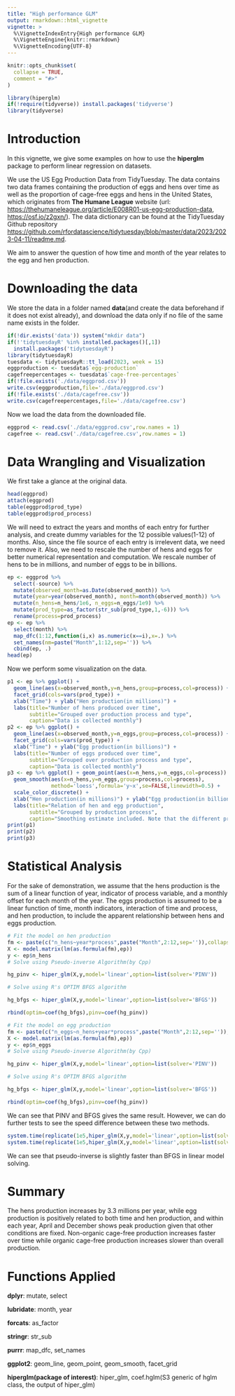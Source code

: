 ```yaml
---
title: "High performance GLM"
output: rmarkdown::html_vignette
vignette: >
  %\VignetteIndexEntry{High performance GLM}
  %\VignetteEngine{knitr::rmarkdown}
  %\VignetteEncoding{UTF-8}
---
```


```r
knitr::opts_chunk$set(
  collapse = TRUE,
  comment = "#>"
)
```

```r
library(hiperglm)
if(!require(tidyverse)) install.packages('tidyverse')
library(tidyverse)
```

# Introduction

In this vignette, we give some examples on how to use the **hiperglm** package to perform linear regression on datasets.

We use the US Egg Production Data from TidyTuesday. The data contains two data frames containing the production of eggs and hens over time as well as the proportion of cage-free eggs and hens in the United States, which originates from **The Humane League** website
(url: <https://thehumaneleague.org/article/E008R01-us-egg-production-data>, <https://osf.io/z2gxn/>). The data dictionary can be found at the TidyTuesday Github repository <https://github.com/rfordatascience/tidytuesday/blob/master/data/2023/2023-04-11/readme.md>.

We aim to answer the question of how time and month of the year relates to the egg and hen production.

# Downloading the data

We store the data in a folder named **data**(and create the data beforehand if it does not exist already), and download the data only if no file of the same name exists in the folder. 
```r
if(!dir.exists('data')) system("mkdir data")
if(!'tidytuesdayR' %in% installed.packages()[,1])
  install.packages('tidytuesdayR')
library(tidytuesdayR)
tuesdata <- tidytuesdayR::tt_load(2023, week = 15)
eggproduction <- tuesdata$`egg-production`
cagefreepercentages <- tuesdata$`cage-free-percentages`
if(!file.exists('./data/eggprod.csv'))
write.csv(eggproduction,file='./data/eggprod.csv')
if(!file.exists('./data/cagefree.csv'))
write.csv(cagefreepercentages,file='./data/cagefree.csv')
```

Now we load the data from the downloaded file.
```r
eggprod <- read.csv('./data/eggprod.csv',row.names = 1)
cagefree <- read.csv('./data/cagefree.csv',row.names = 1)
```

# Data Wrangling and Visualization

We first take a glance at the original data.
```r
head(eggprod)
attach(eggprod)
table(eggprod$prod_type)
table(eggprod$prod_process)
```
We will need to extract the years and months of each entry for further analysis, and create dummy variables for the 12 possible values(1-12) of months. Also, since the file source of each entry is irrelevent data, we need to remove it. Also, we need to rescale the number of hens and eggs for better numerical representation and computation. We rescale number of hens to be in millions, and number of eggs to be in billions.
```r
ep <- eggprod %>% 
  select(-source) %>%
  mutate(observed_month=as.Date(observed_month)) %>%
  mutate(year=year(observed_month), month=month(observed_month)) %>%
  mutate(n_hens=n_hens/1e6, n_eggs=n_eggs/1e9) %>%
  mutate(prod_type=as_factor(str_sub(prod_type,1,-6))) %>%
  rename(process=prod_process)
ep <- ep %>% 
  select(month) %>% 
  map_dfc(1:12,function(i,x) as.numeric(x==i),x=.) %>%
  set_names(nm=paste("Month",1:12,sep='')) %>%
  cbind(ep, .)
head(ep)
```
Now we perform some visualization on the data.
```r
p1 <- ep %>% ggplot() + 
  geom_line(aes(x=observed_month,y=n_hens,group=process,col=process)) +
  facet_grid(cols=vars(prod_type)) +
  xlab("Time") + ylab("Hen production(in millions)") +
  labs(title="Number of hens produced over time",
       subtitle="Grouped over production process and type",
       caption="Data is collected monthly")
p2 <- ep %>% ggplot() + 
  geom_line(aes(x=observed_month,y=n_eggs,group=process,col=process)) +
  facet_grid(cols=vars(prod_type)) +
  xlab("Time") + ylab("Egg production(in billions)") +
  labs(title="Number of eggs produced over time",
       subtitle="Grouped over production process and type",
       caption="Data is collected monthly")
p3 <- ep %>% ggplot() + geom_point(aes(x=n_hens,y=n_eggs,col=process)) + 
  geom_smooth(aes(x=n_hens,y=n_eggs,group=process,col=process),
              method='loess',formula='y~x',se=FALSE,linewidth=0.5) +
  scale_color_discrete() +
  xlab("Hen production(in millions)") + ylab("Egg production(in billions)") +
  labs(title="Relation of hen and egg production",
       subtitle="Grouped by production process",
       caption="Smoothing estimate included. Note that the different processes present similar patterns")
print(p1)
print(p2)
print(p3)
```
# Statistical Analysis

For the sake of demonstration, we assume that the hens production is the sum of a linear function of year, indicator of process variable, and a monthly offset for each month of the year. The eggs production is assumed to be a linear function of time, month indicators, interaction of time and process, and hen production, to include the apparent relationship between hens and eggs production.
```r
# Fit the model on hen production
fm <- paste(c("n_hens~year*process",paste("Month",2:12,sep='')),collapse="+",sep='')
X <- model.matrix(lm(as.formula(fm),ep))
y <- ep$n_hens
# Solve using Pseudo-inverse Algorithm(by Cpp)

hg_pinv <- hiper_glm(X,y,model='linear',option=list(solver='PINV'))

# Solve using R's OPTIM BFGS algorithm

hg_bfgs <- hiper_glm(X,y,model='linear',option=list(solver='BFGS'))

rbind(optim=coef(hg_bfgs),pinv=coef(hg_pinv))
```
```r
# Fit the model on egg production
fm <- paste(c("n_eggs~n_hens+year*process",paste("Month",2:12,sep='')),collapse="+",sep='')
X <- model.matrix(lm(as.formula(fm),ep))
y <- ep$n_eggs
# Solve using Pseudo-inverse Algorithm(by Cpp)

hg_pinv <- hiper_glm(X,y,model='linear',option=list(solver='PINV'))

# Solve using R's OPTIM BFGS algorithm

hg_bfgs <- hiper_glm(X,y,model='linear',option=list(solver='BFGS'))

rbind(optim=coef(hg_bfgs),pinv=coef(hg_pinv))
```
We can see that PINV and BFGS gives the same result. However, we can do further tests to see the speed difference between these two methods.
```r
system.time(replicate(1e5,hiper_glm(X,y,model='linear',option=list(solver='PINV'))))
system.time(replicate(1e5,hiper_glm(X,y,model='linear',option=list(solver='BFGS'))))
```
We can see that pseudo-inverse is slightly faster than BFGS in linear model solving.

# Summary

The hens production increases by 3.3 millions per year, while egg production is positively related to both time and hen production, and within each year, April and December shows peak production given that other conditions are fixed. Non-organic cage-free production increases faster over time while organic cage-free production increases slower than overall production.

# Functions Applied

**dplyr**: mutate, select

**lubridate**: month, year

**forcats**: as_factor

**stringr**: str_sub

**purrr**: map_dfc, set_names

**ggplot2**: geom_line, geom_point, geom_smooth, facet_grid

**hiperglm(package of interest)**: hiper_glm, coef.hglm(S3 generic of hglm class, the output of hiper_glm)